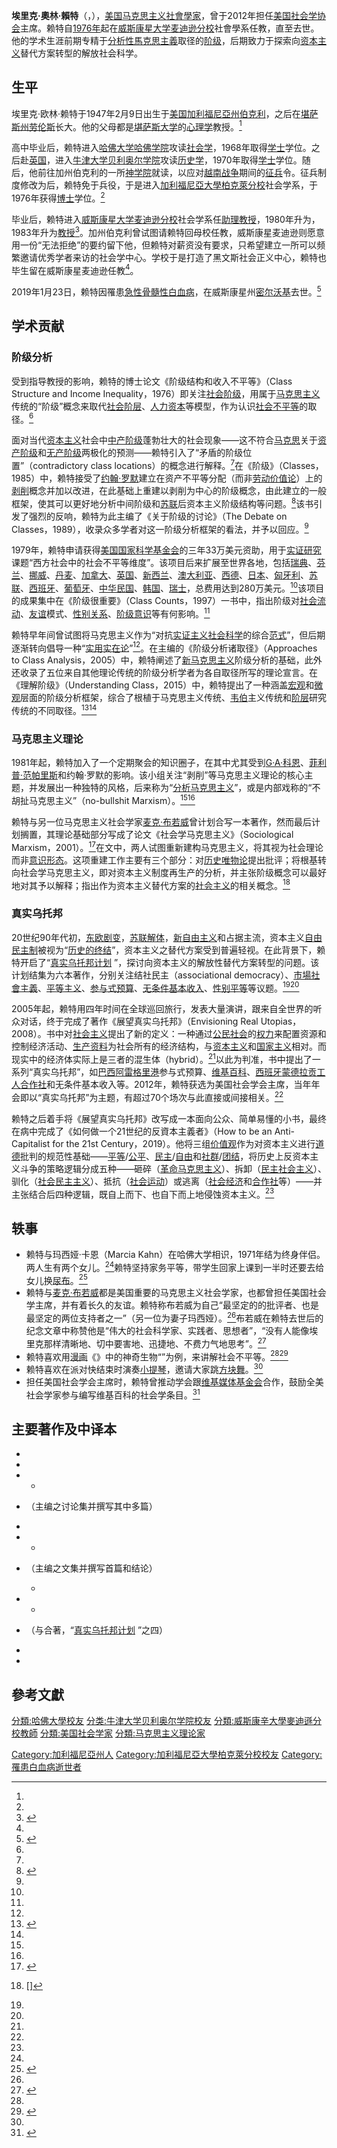 {{noteTA
|G1=USState
|G2=People
}}
{{Infobox academic
| honorific_prefix   = 
| name               = 埃里克·奧林·賴特<br>Erik Olin Wright
| honorific_suffix   = 
| image              = 
| image_size         = 
| birth_date         = {{birth date|1947|2|9}}
| birth_place        = {{USA}}[[加利福尼亚州|加利福尼亚州]][[伯克利_(加利福尼亞州)|伯克利]]
| native_name        = 
| native_name_lang   = 
| birth_name         = <!-- use only if different from full/othernames -->
| death_date         = {{death date and age|2019|1|23|1947|2|9}}
| death_place        = {{USA}}[[威斯康星州|威斯康星州]][[密爾沃基|密爾沃基]]
| death_cause        = 
| region             = 
| nationality        = {{USA}}
| other_names        = 
| occupation         = 
| period             = 
| known_for          = 
| title              = 
| boards             = <!--board or similar positions extraneous to main occupation-->
| spouse             = 
| children           = 
| awards             = <!--notable national level awards only-->
| website            = http://www.ssc.wisc.edu/~wright/
| education          = [[哲學博士|哲學博士]] 
| alma_mater         = [[加利福尼亞大學柏克萊分校|加利福尼亞大學柏克萊分校]]
| thesis_title       = Class Structure and Income Inequality
| thesis_url         = http://search.proquest.com/docview/302818054
| thesis_year        = 1976
| school_tradition   = [[分析马克思主义|分析马克思主义]]
| doctoral_advisor   = {{le|亚瑟·斯廷奇科姆|Arthur Stinchcombe}}
| influences         = <!--must be referenced from a third party source-->
| era                = 
| discipline         = [[社会学|社会学]]
| sub_discipline     = [[社会阶级|社会阶级]]/[[社会不平等|社会不平等]]<br>[[社会变迁|社会变迁]]
| workplaces         = [[威斯康星大学麦迪逊分校|威斯康星大学麦迪逊分校]] (1976-2019)
| doctoral_students  = 
| notable_students   = 

| main_interests     ={{le|阶级分析|Class analysis}}<br>{{le|真实乌托邦|Real utopian sociology}}
| notable_works      = Classes（1985）<br>Class Counts（1997）<br>Envisioning Real Utopias（2010）
| notable_ideas      = 
| influenced         = <!--must be referenced from a third party source-->
| signature          = 
| signature_alt      = 
| signature_size     = 
| footnotes          = 
}}
'''埃里克·奧林·賴特'''（{{lang-en|'''Erik Olin Wright'''}}，{{bd|1947年|2月9日|2019年|1月23日|catIdx=Wright}}），[[美国|美国]][[马克思主义|马克思主义]][[社會學家|社會學家]]，曾于2012年担任[[美国社会学协会|美国社会学协会]]主席。赖特自[[1976年|1976年]]起在[[威斯康星大学麦迪逊分校|威斯康星大学麦迪逊分校]]社會學系任教，直至去世。他的学术生涯前期专精于[[分析性馬克思主義|分析性馬克思主義]]取径的[[社會阶级|阶级]]{{le|阶级分析|Class analysis|分析}}，后期致力于探索向[[资本主义|资本主义]]替代方案转型的解放社会科学。

== 生平 ==
埃里克·欧林·赖特于1947年2月9日出生于[[美国|美国]][[加利福尼亞州|加利福尼亞州]][[伯克利_(加利福尼亞州)|伯克利]]，之后在[[堪萨斯州|堪萨斯州]][[劳伦斯_(堪萨斯州)|劳伦斯]]长大。他的父母都是[[堪萨斯大学|堪萨斯大学]]的[[心理学|心理学]]教授。<ref name=obituary/>

高中毕业后，赖特进入[[哈佛大学|哈佛大学]][[哈佛学院|哈佛学院]]攻读[[社会学|社会学]]，1968年取得[[学士|学士]]学位。之后赴[[英国|英国]]，进入[[牛津大学|牛津大学]][[牛津大学贝利奥尔学院|贝利奥尔学院]]攻读[[历史学|历史学]]，1970年取得[[学士|学士]]学位。随后，他前往加州伯克利的一所[[神学院|神学院]]就读，以应对[[越南战争|越南战争]]期间的[[征兵|征兵]]令。征兵制度修改为{{le|越南战争美国兵役乐透|Draft lottery (1969)|乐透}}后，赖特免于兵役，于是进入[[加利福尼亞大學柏克萊分校|加利福尼亞大學柏克萊分校]]社会学系，于1976年获得[[博士|博士]]学位。<ref name=obituary/>

毕业后，赖特进入[[威斯康星大学麦迪逊分校|威斯康星大学麦迪逊分校]]社会学系任[[助理教授|助理教授]]，1980年升为{{le|副教授|Associate professor}}，1983年升为[[教授|教授]]<ref name="cv">{{cite web |url=https://www.ssc.wisc.edu/~wright/Erik%20Olin%20Wright%20Curriculum%20Vitae%20-%202013.pdf |title=Curriculum Vitae |last=Wright |first=Erik Olin |date=2013-01 |website=威斯康星大学麦迪逊分校社会学系 |language=en |access-date=2020-01-01 |archive-url=https://web.archive.org/web/20190308023907/https://www.ssc.wisc.edu/~wright/Erik%20Olin%20Wright%20Curriculum%20Vitae%20-%202013.pdf |archive-date=2019-03-08 |dead-url=no }}</ref>。加州伯克利曾试图请赖特回母校任教，威斯康星麦迪逊则愿意用一份“无法拒绝”的要约留下他，但赖特对薪资没有要求，只希望建立一所可以频繁邀请优秀学者来访的社会学中心。学校于是打造了黑文斯社会正义中心，赖特也毕生留在威斯康星麦迪逊任教<ref name=obituary/>。

2019年1月23日，赖特因罹患[[急性骨髓性白血病|急性骨髓性白血病]]，在威斯康星州[[密尔沃基|密尔沃基]]去世。<ref name=obituary>{{cite web|title=Erik Olin Wright, 71, Dies; Marxist Sociologist With a Pragmatic Approach|author=Katharine Q. Seelye|url=https://www.nytimes.com/2019/01/30/obituaries/erik-olin-wright-dead.html|website=纽约时报|date=2019-01-30|language=en|access-date=2019-12-31|archive-url=https://web.archive.org/web/20191231073828/https://www.nytimes.com/2019/01/30/obituaries/erik-olin-wright-dead.html|archive-date=2019-12-31|dead-url=no}}</ref>

== 学术贡献 ==
=== 阶级分析 ===
{{Quote box| width = 300px | align = right | bgcolor = #FFFFF0 | salign = right | quote = 社会学只有一个真正的自变量，阶级。| source= ——亚瑟·斯廷奇科姆<ref name=thesis>{{cite thesis |last=Wright |first=Erik Olin |date=1976 |title=Class Structure and Income Inequality |type=Ph.D. |chapter= |publisher=[[加利福尼亞大學柏克萊分校|加利福尼亞大學柏克萊分校]] |docket= |oclc=175174677 |url=http://search.proquest.com/docview/302818054 |access-date=2017-06-20 |language=en |archive-date=2021-03-08 |archive-url=https://web.archive.org/web/20210308085803/https://search.proquest.com/docview/302818054 |dead-url=no }}</ref>{{rp|1}}}}
{{Quote box| width = 300px | align = right | bgcolor = #FFFFF0 | salign = right | quote = 说“阶级很重要”，就是在主张，对社会基本生产资源的权利/权力的分配在社会分析的微观和宏观两级都具有重大的、系统的后果。| source= ——埃里克·欧林·赖特<ref>{{cite book|last=Wright|first=Erik Olin|year=2005|chapter=Foundations of a Neo-Marxist Class Analysis|title=Approaches to Class Analysis|location=Cambridge|publisher=Cambridge University Press|page=4-30|language=en|isbn=9780521843041|chapter-url=https://www.ssc.wisc.edu/~wright/Chapter%201%20--%20Wright%20Jan%202004.pdf|access-date=2020-01-01|archive-date=2019-03-08|archive-url=https://web.archive.org/web/20190308024328/https://www.ssc.wisc.edu/~wright/Chapter%201%20--%20Wright%20Jan%202004.pdf|dead-url=no}}</ref>{{rp|21-22}}}}

受到指导教授{{le|亚瑟·斯廷奇科姆|Arthur Stinchcombe}}的影响，赖特的博士论文《阶级结构和收入不平等》（Class Structure and Income Inequality，1976）即关注[[社会阶级|社会阶级]]，用属于[[马克思主义|马克思主义]]传统的“阶级”概念来取代[[社会阶层|社会阶层]]、[[人力资本|人力资本]]等模型，作为认识[[社会不平等|社会不平等]]的取径。<ref name=MB/>

面对当代[[资本主义|资本主义]]社会中[[中产阶级|中产阶级]]蓬勃壮大的社会现象——这不符合[[马克思|马克思]]关于[[资产阶级|资产阶级]]和[[无产阶级|无产阶级]]两极化的预测——赖特引入了“矛盾的阶级位置”（contradictory class locations）的概念进行解释。<ref name=MB/>在《阶级》（Classes，1985）中，赖特接受了[[约翰·罗默|约翰·罗默]]建立在资产不平等分配（而非[[劳动价值论|劳动价值论]]）上的[[剥削|剥削]]概念并加以改进，在此基础上重建以剥削为中心的阶级概念，由此建立{{le|阶级分析|class analysis}}的一般框架，使其可以更好地分析中间阶级和[[苏联|苏联]]后资本主义阶级结构等问题。<ref>{{cite book|last=Wright|first=Erik Olin|year=1989|chapter=A General Framework for the Analysis of Class Structure|title=The Debate on Classes|location=New York|publisher=Verso|page=3-43|chapter-url=https://www.ssc.wisc.edu/~wright/Published%20writing/DOC-1.pdf|language=en|isbn=9780860912514|access-date=2020-01-01|archive-date=2019-03-08|archive-url=https://web.archive.org/web/20190308024248/https://www.ssc.wisc.edu/~wright/Published%20writing/DOC-1.pdf|dead-url=no}}</ref>该书引发了强烈的反响，赖特为此主编了《关于阶级的讨论》（The Debate on Classes，1989），收录众多学者对这一阶级分析框架的看法，并予以回应。<ref name=MB/>

1979年，赖特申请获得[[美国国家科学基金会|美国国家科学基金会]]的三年33万美元资助，用于[[实证研究|实证研究]]课题“西方社会中的社会不平等维度”。该项目后来扩展至世界各地，包括[[瑞典|瑞典]]、[[芬兰|芬兰]]、[[挪威|挪威]]、[[丹麦|丹麦]]、[[加拿大|加拿大]]、[[英国|英国]]、[[新西兰|新西兰]]、[[澳大利亚|澳大利亚]]、[[西德|西德]]、[[日本|日本]]、[[匈牙利|匈牙利]]、[[苏联|苏联]]、[[西班牙|西班牙]]、[[葡萄牙|葡萄牙]]、[[中华民国|中华民国]]、[[韩国|韩国]]、[[瑞士|瑞士]]，总费用达到280万美元。<ref name=cv/>该项目的成果集中在《阶级很重要》（Class Counts，1997）一书中，指出阶级对[[社会流动|社会流动]]、[[友谊|友谊]]模式、[[性别角色|性别关系]]、[[阶级意识|阶级意识]]等有何影响。<ref name=MB/>

赖特早年间曾试图将马克思主义作为“对抗[[实证主义|实证主义]][[社会科学|社会科学]]的综合[[范式|范式]]”，但后期逐渐转向倡导一种“[[实用主义|实用]][[实在论|实在论]]”<ref name=battle/>{{rp|1}}。在主编的《阶级分析诸取径》（Approaches to Class Analysis，2005）中，赖特阐述了[[新马克思主义|新马克思主义]]阶级分析的基础，此外还收录了五位来自其他理论传统的阶级分析学者为各自取径所写的理论宣言。在《理解阶级》（Understanding Class，2015）中，赖特提出了一种涵盖[[宏观|宏观]]和[[微观|微观]]层面的阶级分析框架，综合了根植于马克思主义传统、[[马克斯·韦伯|韦伯]]主义传统和[[阶层|阶层]]研究传统的不同取径。<ref name=battle>{{cite book|last=Wright|first=Erik Olin|chapter=From Grand Paradigm Battles to Pragmatist Realism: Towards an Integrated Class Analysis|title=Understanding Class|location=London·New York|isbn=9781781689455|publisher=Verso|year=2015|page=1-18|chapter-url=https://warwick.ac.uk/fac/arts/history/students/modules/hi989/class/olin_wright_-_understanding_class.pdf|language=en|access-date=2020-01-02|archive-date=2020-01-02|archive-url=https://web.archive.org/web/20200102030512/https://warwick.ac.uk/fac/arts/history/students/modules/hi989/class/olin_wright_-_understanding_class.pdf|dead-url=no}}</ref><ref name=MB/>

=== 马克思主义理论 ===
1981年起，赖特加入了一个定期聚会的知识圈子，在其中尤其受到[[杰拉德·柯亨|G·A·科恩]]、[[菲利普·范·帕里斯|菲利普·范帕里斯]]和约翰·罗默的影响。该小组关注“剥削”等马克思主义理论的核心主题，并发展出一种独特的风格，后来称为“[[分析马克思主义|分析马克思主义]]”，或是内部戏称的“不胡扯马克思主义”（no-bullshit Marxism）。<ref name=MB/><ref name=ERU/>{{rp|xii}}

赖特与另一位马克思主义社会学家[[麦克·布洛维|麦克·布若威]]曾计划合写一本著作，然而最后计划搁置，其理论基础部分写成了论文《社会学马克思主义》（Sociological Marxism，2001）。<ref name=ERU>{{cite book|first=Erik Olin|last=Wright|title=Envisioning Real Utopias|publisher=Verso|location=London·New York|year=2010|isbn=9781844676170|url=https://www.ssc.wisc.edu/~wright/ERU.htm|language=en|access-date=2019-12-31|archive-url=https://web.archive.org/web/20191224091526/https://www.ssc.wisc.edu/~wright/ERU.htm|archive-date=2019-12-24|dead-url=no}}</ref>{{rp|xi}}在文中，两人试图重新建构马克思主义，将其视为社会理论而非[[意识形态|意识形态]]。这项重建工作主要有三个部分：对[[历史唯物论|历史唯物论]]提出批评；将根基转向社会学马克思主义，即对资本主义制度再生产的分析，并主张阶级概念可以最好地对其予以解释；指出作为资本主义替代方案的[[社会主义|社会主义]]的相关{{le|规范性|Normative}}概念。<ref name=SM>{{cite book|last1=Burawoy|first1=Michael|first2=Erik Olin|last2=Wright|chapter-url=http://burawoy.berkeley.edu/Marxism/Sociological%20Marxism.pdf|chapter=Sociological Marxism|editor=Jonathan Turner|title=Handbook of Sociological Theory|location=New York|publisher=Kluwer Academic/Plenum Publishers|year=2001|isbn=9780387324586|page=459-486|language=en|access-date=2020-01-02|archive-date=2020-10-01|archive-url=https://web.archive.org/web/20201001115714/http://burawoy.berkeley.edu/Marxism/Sociological%20Marxism.pdf|dead-url=no}}[{{cite book|author1=麦克·布若威|author2=埃里克·欧林·赖特|chapter=社会学马克思主义|others=闻翔(译)|title=公共社会学|location=北京|publisher=社会科学文献出版社|year=2007|page=139-187|isbn=9787802306462}}]</ref>

=== 真实乌托邦 ===
{{Quote box| width = 300px | align = right | bgcolor = #FFFFF0 | salign = right | quote = 我们需要的是“真实乌托邦”：基于人性真实可能性的乌托邦理想，中途有走得到的小站的乌托邦目标，以及对我们引领不完美世界走向社会变革的实践任务有所启发的乌托邦制度设计。| source= ——埃里克·欧林·赖特<ref name=ERU/>{{rp|6}}}}

{{Quote box| width = 300px | align = right | bgcolor = #FFFFF0 | salign = right | quote = 反资本主义有可能不仅仅是一种针对我们所生活的世界的伤害和不公正的道德立场，还是一种以建立能帮助人类更蓬勃发展的替代方案为目标的实践立场。| source= ——埃里克·欧林·赖特<ref>{{cite book|last=Wright|first=Erik Olin|year=2005|title=How to Be an Anti-Capitalist for the 21st Century|location=London·New York|publisher=Verso|language=en|isbn=9781788736053|url=https://www.ssc.wisc.edu/~wright/How%20to%20be%20an%20anticapitalist%20for%20the%2021st%20century%20--%20full%20draft,%20July%2025%202018.pdf|access-date=2019-12-31|archive-url=https://web.archive.org/web/20190308024102/https://www.ssc.wisc.edu/~wright/How%20to%20be%20an%20anticapitalist%20for%20the%2021st%20century%20--%20full%20draft,%20July%2025%202018.pdf|archive-date=2019-03-08|dead-url=no}}</ref>{{rp|3}}}}

20世纪90年代初，[[东欧剧变|东欧剧变]]，[[苏联解体|苏联解体]]，[[新自由主义|新自由主义]]和{{le|市场基本教义派|Market fundamentalism}}占据主流，资本主义[[自由民主制|自由民主制]]被视为“[[历史的终结|历史的终结]]”，资本主义之替代方案受到普遍轻视。在此背景下，赖特开启了“[http://www.ssc.wisc.edu/~wright/RealUtopias.htm 真实乌托邦计划] {{Wayback|url=http://www.ssc.wisc.edu/~wright/RealUtopias.htm |date=20201102221935 }}”，探讨向资本主义的解放性替代方案转型的问题。该计划结集为六本著作，分别关注结社民主（associational democracy）、[[市場社會主義|市場社會主義]]、[[平等主义|平等主义]]、[[参与式预算|参与式预算]]、[[无条件基本收入|无条件基本收入]]、[[性别平等|性别平等]]等议题。<ref name=MB/><ref name=ERU/>{{rp|x-xi}}

2005年起，赖特用四年时间在全球巡回旅行，发表大量演讲，跟来自全世界的听众对话，终于完成了著作《展望真实乌托邦》（Envisioning Real Utopias，2008）。书中对[[社会主义|社会主义]]提出了新的定义：一种通过[[公民社会|公民社会]]的[[权力|权力]]来配置资源和控制经济活动、[[生产资料|生产资料]]为社会所有的经济结构，与[[资本主义|资本主义]]和[[国家主义|国家主义]]相对。而现实中的经济体实际上是三者的混生体（hybrid）。<ref name=ERU/>{{rp|xiii,121-124}}以此为判准，书中提出了一系列“真实乌托邦”，如[[巴西|巴西]][[阿雷格里港|阿雷格里港]]参与式预算、[[维基百科|维基百科]]、[[西班牙|西班牙]][[蒙德拉贡|蒙德拉贡]][[蒙德拉贡公司|工人合作社]]和无条件基本收入等。2012年，赖特获选为美国社会学会主席，当年年会即以“真实乌托邦”为主题，有超过70个场次与此直接或间接相关。<ref name=MB/>

赖特之后着手将《展望真实乌托邦》改写成一本面向公众、简单易懂的小书，最终在病中完成了《如何做一个21世纪的反資本主義者》（How to be an Anti-Capitalist for the 21st Century，2019）。他将三组[[价值观|价值观]]作为对资本主义进行[[道德|道德]]批判的规范性基础——[[平等原则|平等]]/[[公平|公平]]、[[民主|民主]]/[[自由|自由]]和[[社群|社群]]/[[团结|团结]]，将历史上反资本主义斗争的策略逻辑分成五种——砸碎（[[革命马克思主义|革命马克思主义]]）、拆卸（[[民主社会主义|民主社会主义]]）、驯化（[[社会民主主义|社会民主主义]]）、抵抗（[[社会运动|社会运动]]）或逃离（[[社会经济|社会经济]]和[[合作社|合作社]]等）——并主张结合后四种逻辑，既自上而下、也自下而上地侵蚀资本主义。<ref name=MB/>

== 轶事 ==
* 赖特与玛西娅·卡恩（Marcia Kahn）在哈佛大学相识，1971年结为终身伴侣。两人生有两个女儿。<ref name=obituary/>赖特坚持家务平等，带学生回家上课到一半时还要去给女儿换[[尿布|尿布]]。<ref>{{cite book |author=林宗弘|chapter=坠入真实乌托邦：Erik Olin Wright速写|page=9-18|title = 真实乌托邦|publisher=[[群学出版|群学出版]]|location=[[新北|新北]]|year=2015|isbn= 9789866525896}}</ref>
* 赖特与[[麦克·布洛维|麦克·布若威]]都是美国重要的马克思主义社会学家，也都曾担任美国社会学主席，并有着长久的友谊。赖特称布若威为自己“最坚定的的批评者、也是最坚定的两位支持者之一”（另一位为妻子玛西娅）。<ref name=ERU/>{{rp|xv-xvi}}布若威在赖特去世后的纪念文章中称赞他是“伟大的社会科学家、实践者、思想者”，“没有人能像埃里克那样清晰地、切中要害地、迅捷地、不费力气地思考”。<ref name=MB>{{cite web|first=Michael|last=Burawoy|url=https://jacobinmag.com/2019/01/erik-olin-wright-real-utopias-practice-theory|date=2019-01-28|website=[[雅各宾杂志|雅各宾杂志]]|language=en|title=A Real Utopian in Practice and Theory|access-date=2020-01-01|archive-url=https://web.archive.org/web/20200101050403/https://jacobinmag.com/2019/01/erik-olin-wright-real-utopias-practice-theory|archive-date=2020-01-01|dead-url=no}}</ref>
* 赖特喜欢用[[漫画|漫画]]《{{le|小阿布纳|Li'l Abner}}》中的神奇生物“{{le|Shmoo|Shmoo}}”为例，来讲解社会不平等。<ref name=MB/><ref>{{cite book|last=Wright|first=Erik Olin|title=Interrogating Inequality|publisher=Verso|location=London·New York|year=1994|isbn=9780860914082|url=https://www.ssc.wisc.edu/~wright/selected-published-writings.htm#interrogating|language=en|access-date=2019-12-31|archive-url=https://web.archive.org/web/20191120053256/https://www.ssc.wisc.edu/~wright/selected-published-writings.htm#interrogating|archive-date=2019-11-20|dead-url=no}}</ref>{{rp|43-44}}
* 赖特喜欢在派对快结束时演奏[[小提琴|小提琴]]，邀请大家跳[[方块舞|方块舞]]。<ref name=MB/>
* 担任美国社会学会主席时，赖特曾推动学会跟[[维基媒体基金会|维基媒体基金会]]合作，鼓励全美社会学家参与编写维基百科的社会学条目。<ref>{{cite journal|last=Wright|first=Erik Olin|title=A Call to Duty: ASA and the Wikipedia Initiative|journal=ASA Footnotes|volume=39|issue=8|year=2011|page=1|language=en}}</ref>

== 主要著作及中译本 ==
* {{cite book | title = Class, Crisis and the State | publisher = [[维索图书|Verso图书]] | location = [[伦敦|伦敦]]·[[纽约|纽约]] | year = 1979 | isbn = 9780902308930 | url = https://www.ssc.wisc.edu/~wright/selected-published-writings.htm#CCS | access-date = 2019-12-31 | archive-date = 2019-11-20 | archive-url = https://web.archive.org/web/20191120053256/https://www.ssc.wisc.edu/~wright/selected-published-writings.htm#CCS | dead-url = no }}
* {{cite book | title = Class Structure and Income Determination | publisher = {{le|学术出版社|Academic Press}} | location = 纽约 | year = 1979 | isbn = 9780127649504 | url = https://www.ssc.wisc.edu/~wright/Published%20writing/Class%20Strucutre%20and%20Income%20Determination-text.pdf | access-date = 2019-12-31 | archive-date = 2020-09-27 | archive-url = https://web.archive.org/web/20200927104727/https://www.ssc.wisc.edu/~wright/Published%20writing/Class%20Strucutre%20and%20Income%20Determination-text.pdf | dead-url = no }}
* {{cite book | title = Classes | publisher = Verso图书 | location = 伦敦·纽约 | year = 1985 | isbn = 9780860918127 | url = https://www.ssc.wisc.edu/~wright/selected-published-writings.htm#classes | access-date = 2019-12-31 | archive-date = 2019-11-20 | archive-url = https://web.archive.org/web/20191120053256/https://www.ssc.wisc.edu/~wright/selected-published-writings.htm#classes | dead-url = no }}
** {{cite book | title = 阶级 |others=刘磊,吕梁山(译)| publisher = [[高等敎育出版社|高等敎育出版社]] | location = [[北京|北京]] | year = 2006| isbn = 9787040183788}}
* {{cite book | title = The Debate on Classes | publisher = Verso图书 | location = 伦敦·纽约 | year = 1989 | isbn = 9780860912514 | url = https://www.ssc.wisc.edu/~wright/selected-published-writings.htm#debate%20on%20classes | access-date = 2019-12-31 | archive-date = 2019-11-20 | archive-url = https://web.archive.org/web/20191120053256/https://www.ssc.wisc.edu/~wright/selected-published-writings.htm#debate%20on%20classes | dead-url = no }}（主编之讨论集并撰写其中多篇）
* {{cite book | title = Interrogating Inequality | publisher = Verso图书 | location = 伦敦·纽约 | year = 1994 | isbn = 9780860914082 | url = https://www.ssc.wisc.edu/~wright/selected-published-writings.htm#interrogating | access-date = 2019-12-31 | archive-date = 2019-11-20 | archive-url = https://web.archive.org/web/20191120053256/https://www.ssc.wisc.edu/~wright/selected-published-writings.htm#interrogating | dead-url = no }}
* {{cite book | title = Class Counts: Comparative Studies in Class Analysis | publisher = [[剑桥大学出版社|剑桥大学出版社]] | location = [[剑桥|剑桥]] | year = 1997 | isbn = 9780521553872 | url = https://www.ssc.wisc.edu/~wright/selected-published-writings.htm#class%20counts | access-date = 2019-12-31 | archive-date = 2019-11-20 | archive-url = https://web.archive.org/web/20191120053256/https://www.ssc.wisc.edu/~wright/selected-published-writings.htm#class%20counts | dead-url = no }}
** {{cite book | title = 后工业社会中的阶级：阶级分析的比较研究 | others=陈心想,皮小林,杨玉明,陈阳(译)| publisher = [[辽宁教育出版社|辽宁教育出版社]] | location = [[沈阳|沈阳]] | year = 2004| isbn = 9787538267372}}
* {{cite book | title = Approaches to Class Analysis | publisher = 剑桥大学出版社 | location = 剑桥 | year = 2005 | isbn = 9780521843041 | url = https://www.ssc.wisc.edu/~wright/selected-published-writings.htm#Approaches%20to%20class%20analysis | access-date = 2019-12-31 | archive-date = 2019-11-20 | archive-url = https://web.archive.org/web/20191120053256/https://www.ssc.wisc.edu/~wright/selected-published-writings.htm#Approaches%20to%20class%20analysis | dead-url = no }}（主编之文集并撰写首篇和结论）
** {{cite book | title = 阶级分析方法 | others=马磊,吴菲(译)| publisher = [[复旦大学出版社|复旦大学出版社]] | location = [[上海|上海]] | year = 2011 | isbn = 9787309080148}}
* {{cite book | title = Envisioning Real Utopias | publisher = Verso图书 | location = 伦敦·纽约 | year = 2010 | isbn = 9781844676170 | url = https://www.ssc.wisc.edu/~wright/ERU.htm | access-date = 2019-12-31 | archive-date = 2019-12-24 | archive-url = https://web.archive.org/web/20191224091526/https://www.ssc.wisc.edu/~wright/ERU.htm | dead-url = no }}
** {{cite book | title = 真实乌托邦 | others=黄克先(译)| publisher = [[群学出版|群学出版]] | location = [[新北|新北]] | year = 2015 | isbn = 9789866525896 }}
* {{cite book | title = Deepening Democracy | publisher = Verso图书 | location = 伦敦·纽约 | year = 2011 | isbn = 9781859844663 | url = https://www.ssc.wisc.edu/~wright/Deepening.pdf | access-date = 2019-12-31 | archive-date = 2019-03-08 | archive-url = https://web.archive.org/web/20190308024050/https://www.ssc.wisc.edu/~wright/Deepening.pdf | dead-url = no }}（与{{le|阿尔康·冯|Archon Fung}}合著，“[http://www.ssc.wisc.edu/~wright/RealUtopias.htm 真实乌托邦计划] {{Wayback|url=http://www.ssc.wisc.edu/~wright/RealUtopias.htm |date=20201102221935 }}”之四）
* {{cite book | title = Understanding Class | publisher = Verso图书 | location = 伦敦·纽约 | year = 2015 | isbn = 9781781689455 }}
* {{cite book | title = How to Be an Anti-Capitalist for the 21st Century | publisher = Verso图书 | location = 伦敦·纽约 | year = 2019 | isbn = 9781788736053 | url = https://www.ssc.wisc.edu/~wright/How%20to%20be%20an%20anticapitalist%20for%20the%2021st%20century%20--%20full%20draft,%20July%2025%202018.pdf | access-date = 2019-12-31 | archive-date = 2019-03-08 | archive-url = https://web.archive.org/web/20190308024102/https://www.ssc.wisc.edu/~wright/How%20to%20be%20an%20anticapitalist%20for%20the%2021st%20century%20--%20full%20draft,%20July%2025%202018.pdf | dead-url = no }}

== 參考文獻 ==
{{Reflist}}
{{美国社会学协会主席}}
{{Authority control}}
{{DEFAULTSORT:Wright, Erik}}
[[Category:加利福尼亞州人|Category:加利福尼亞州人]]
[[分類:哈佛大學校友|分類:哈佛大學校友]]
[[分类:牛津大学贝利奥尔学院校友|分类:牛津大学贝利奥尔学院校友]]
[[Category:加利福尼亞大學柏克萊分校校友|Category:加利福尼亞大學柏克萊分校校友]]
[[分類:威斯康辛大學麥迪遜分校教師|分類:威斯康辛大學麥迪遜分校教師]]
[[分類:美国社会学家|分類:美国社会学家]]
[[分類:马克思主义理论家|分類:马克思主义理论家]]
[[Category:罹患白血病逝世者|Category:罹患白血病逝世者]]
